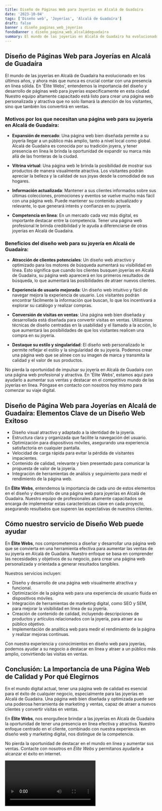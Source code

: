 ```yaml
---
title: Diseño de Páginas Web para Joyerías en Alcalá de Guadaíra
date: '2023-10-04'
tags: ['Diseño web', 'Joyerías', 'Alcalá de Guadaíra']
draft: false
banner : diseño_paginas_web_joyerías
fondoBanner : diseño_pagina_web_alcaládeguadaíra
summary: El mundo de las joyerías en Alcalá de Guadaíra ha evolucionado en los últimos años, y ahora más que nunca es crucial contar con una presencia en línea sólida. En 'Élite Webs', entendemos la importancia del diseño y desarrollo de páginas web para joyerías específicamente en esta ciudad. Nuestro equipo altamente capacitado está listo para crear una página web personalizada y atractiva que no solo llamará la atención de los visitantes, sino que también los convertirá en ventas.
---
```


## Diseño de Páginas Web para Joyerías en Alcalá de Guadaíra

El mundo de las joyerías en Alcalá de Guadaíra ha evolucionado en los últimos años, y ahora más que nunca es crucial contar con una presencia en línea sólida. En 'Élite Webs', entendemos la importancia del diseño y desarrollo de páginas web para joyerías específicamente en esta ciudad. Nuestro equipo altamente capacitado está listo para crear una página web personalizada y atractiva que no solo llamará la atención de los visitantes, sino que también los convertirá en ventas.

### Motivos por los que necesitan una página web para su joyería en Alcalá de Guadaíra:

- **Expansión de mercado**: Una página web bien diseñada permite a su joyería llegar a un público más amplio, tanto a nivel local como global. Alcalá de Guadaíra es conocida por su tradición joyera, y tener presencia en línea le brinda la oportunidad de expandir su marca más allá de las fronteras de la ciudad.

- **Vitrina virtual**: Una página web le brinda la posibilidad de mostrar sus productos de manera visualmente atractiva. Los visitantes podrán apreciar la belleza y la calidad de sus joyas desde la comodidad de sus hogares.

- **Información actualizada**: Mantener a sus clientes informados sobre sus últimas colecciones, promociones y eventos se vuelve mucho más fácil con una página web. Puede mantener su contenido actualizado y relevante, lo que generará interés y confianza en su joyería.

- **Competencia en línea**: En un mercado cada vez más digital, es importante destacar entre la competencia. Tener una página web profesional le brinda credibilidad y le ayuda a diferenciarse de otras joyerías en Alcalá de Guadaíra.

### Beneficios del diseño web para su joyería en Alcalá de Guadaíra:

- **Atracción de clientes potenciales**: Un diseño web atractivo y optimizado para los motores de búsqueda aumentará su visibilidad en línea. Esto significa que cuando los clientes busquen joyerías en Alcalá de Guadaíra, su página web aparecerá en los primeros resultados de búsqueda, lo que aumentará las posibilidades de atraer nuevos clientes.

- **Experiencia de usuario mejorada**: Un diseño web intuitivo y fácil de navegar mejora la experiencia de usuario. Los visitantes podrán encontrar fácilmente la información que buscan, lo que los incentivará a explorar su catálogo y realizar compras.

- **Conversión de visitas en ventas**: Una página web bien diseñada y desarrollada está diseñada para convertir visitas en ventas. Utilizamos técnicas de diseño centradas en la usabilidad y el llamado a la acción, lo que aumentará las posibilidades de que los visitantes realicen una compra en su joyería.

- **Destaque su estilo y singularidad**: El diseño web personalizado le permite reflejar el estilo y la singularidad de su joyería. Podemos crear una página web que se alinee con su imagen de marca y transmita la calidad y el valor de sus productos.

No pierda la oportunidad de impulsar su joyería en Alcalá de Guadaíra con una página web profesional y atractiva. En 'Élite Webs', estamos aquí para ayudarlo a aumentar sus ventas y destacar en el competitivo mundo de las joyerías en línea. Póngase en contacto con nosotros hoy mismo para comenzar su viaje digital.

<GifSeo />

<Cta />

## Diseño de Página Web para Joyerías en Alcalá de Guadaíra: Elementos Clave de un Diseño Web Exitoso

- Diseño visual atractivo y adaptado a la identidad de la joyería.
- Estructura clara y organizada que facilite la navegación del usuario.
- Optimización para dispositivos móviles, asegurando una experiencia satisfactoria en cualquier pantalla.
- Velocidad de carga rápida para evitar la pérdida de visitantes impacientes.
- Contenido de calidad, relevante y bien presentado para comunicar la propuesta de valor de la joyería.
- Integración de herramientas de análisis y seguimiento para medir el rendimiento de la página web.

En **Élite Webs**, entendemos la importancia de cada uno de estos elementos en el diseño y desarrollo de una página web para joyerías en Alcalá de Guadaíra. Nuestro equipo de profesionales altamente capacitados se encarga de implementar estas características clave en cada proyecto, asegurando resultados que superen las expectativas de nuestros clientes.

## Cómo nuestro servicio de Diseño Web puede ayudar

En **Élite Webs**, nos comprometemos a diseñar y desarrollar una página web que se convierta en una herramienta efectiva para aumentar las ventas de su joyería en Alcalá de Guadaíra. Nuestro enfoque se basa en comprender las necesidades y objetivos de su negocio, para crear una página web personalizada y orientada a generar resultados tangibles.

Nuestros servicios incluyen:

- Diseño y desarrollo de una página web visualmente atractiva y funcional.
- Optimización de la página web para una experiencia de usuario fluida en dispositivos móviles.
- Integración de herramientas de marketing digital, como SEO y SEM, para mejorar la visibilidad en línea de su joyería.
- Creación de contenido de calidad, incluyendo descripciones de productos y artículos relacionados con la joyería, para atraer a su público objetivo.
- Implementación de analítica web para medir el rendimiento de la página y realizar mejoras continuas.

Con nuestra experiencia y conocimientos en diseño web para joyerías, podemos ayudar a su negocio a destacar en línea y atraer a un público más amplio, convirtiendo las visitas en ventas.

## Conclusión: La Importancia de una Página Web de Calidad y Por qué Elegirnos

En el mundo digital actual, tener una página web de calidad es esencial para el éxito de cualquier negocio, especialmente para las joyerías en Alcalá de Guadaíra. Una página web bien diseñada y optimizada puede ser una poderosa herramienta de marketing y ventas, capaz de atraer a nuevos clientes y convertir visitas en ventas.

En **Élite Webs**, nos enorgullece brindar a las joyerías en Alcalá de Guadaíra la oportunidad de tener una presencia en línea efectiva y atractiva. Nuestro enfoque centrado en el cliente, combinado con nuestra experiencia en diseño web y marketing digital, nos distingue de la competencia.

No pierda la oportunidad de destacar en el mundo en línea y aumentar sus ventas. Contacte con nosotros en *Élite Webs* y permítanos ayudarle a alcanzar el éxito en internet.

<Video />

<CtaBot job='Joyerías' city='Alcalá de Guadaíra'/>

<Gmaps query='Alcalá de Guadaíra+españa+maps' />